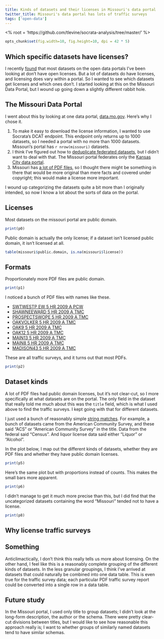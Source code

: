 ```yaml
---
title: Kinds of datasets and their licenses in Missouri's data portal
twitter_title: Missouri's data portal has lots of traffic surveys
tags: ['open-data']
---
```

<% root = 'https://github.com/tlevine/socrata-analysis/tree/master/' %>
```r
opts_chunk$set(fig.width=10, fig.height=10, dpi = 42 * 5)
```

## Which specific datasets have licenses?
I recently [found](/!/open-data-licensing) that most datasets on the
open data portals I've been looking at don't have open licenses.
But a lot of datasets do have licenses, and licensing does vary within
a portal. So I wanted to see which datasets get licenses and which ones
don't. I started looking at this on the Missouri Data Portal, but I
wound up going down a slightly different rabbit hole.

## The Missouri Data Portal
I went about this by looking at one data portal,
[data.mo.gov](https://data.mo.gov). Here's why I chose it.

1. To make it easy to download the license information, I wanted to use
    Socrata's DCAT endpoint. This endpoint only returns up to 1000
    datasets, so I needed a portal with no more than 1000 datasets.
    Missouri's portal has `r nrow(missouri)` datasets.
2. I think I've figured out how to
    [deduplicate federated datasets](/!/),
    but I didn't want to deal with that.
    The Missouri portal federates only the
    [Kansas City data portal](https://data.kcmo.org).
3. Missouri has [a lot of PDF files](/!/),
    so I thought there might be something in there that would be more
    original than mere facts and covered under copyright; this would
    make a license more important.

I wound up categorizing the datasets quite a bit more than I originally
intended, so now I know a lot about the sorts of data on the portal.

## Licenses
Most datasets on the missouri portal are public domain.

```r
print(p0)
```
Public domain is actually the only license; if a dataset isn't licensed
public domain, it isn't licensed at all.

```r
table(missouri$public.domain, is.na(missouri$license))
```

## Formats
Proportionately more PDF files are public domain.

```r
print(p1)
```

I noticed a bunch of PDF files with names like these.

* [  SWTWESTP EW 5 HR 2009 A PCW](https://data.mo.gov/d/nfur-xwk2)
* [  SHAWNEEWARD 5 HR 2009 A TMC](https://data.mo.gov/d/5zv3-u47y)
* [PROSPECTSWOPE 5 HR 2009 A TMC](https://data.mo.gov/d/i2ip-cykb)
* [    OAKVOLKER 5 HR 2009 A TMC](https://data.mo.gov/d/6gz3-267n)
* [         OAK9 5 HR 2009 A TMC](https://data.mo.gov/d/yjr5-e96s)
* [        OAK12 5 HR 2009 A TMC](https://data.mo.gov/d/sqpd-738e)
* [       MAIN13 5 HR 2009 A TMC](https://data.mo.gov/d/9ddu-xy68)
* [        MAIN8 5 HR 2009 A TMC](https://data.mo.gov/d/eyii-3nuq)
* [    MADISON43 5 HR 2009 A TMC](https://data.mo.gov/d/n2kq-rg69)

These are all traffic surveys, and it turns out that most PDFs.

```r
print(p2)
```

## Dataset kinds
A lot of PDF files had public domain licenses, but it's not clear-cut,
so I more specifically at what datasets are on the portal. The only
field in the dataset that really told me much about this was the
`title` field, which is what I used above to find the traffic surveys.
I kept going with that for different datasets.

I just used a bunch of reasonably simple
[string matches](https://github.com/tlevine/socrata-catalog/blob/master/src/missouri.license.r).
For example, a bunch of datasets came from the American Community Survey,
and these said "ACS" or "American Community Survey" in the title.
Data from the federal said "Census". And liquor license data said either
"Liquor" or "Alcohol".

In the plot below, I map out the different kinds of datasets, whether
they are PDF files and whether they have public domain licenses.

```r
print(p5)
```

Here's the same plot but with proportions instead of counts. This makes
the small bars more apparent.

```r
print(p6)
```

I didn't manage to get it much more precise than this, but I did find that
the uncategorized datasets containing the word "Missouri" tended not to
have a license.

```r
print(p8)
```

## Why license traffic surveys

## Something
Anticlimactically, I don't think this really tells us more about licensing.
On the other hand, I feel like this is a reasonably complete grouping of
the different kinds of datasets. In the less granular groupings, I think
I've arrived at datasets that could naturally be combined into one data
table. This is even true for the traffic survey data; each particular PDF
traffic survey report could be converted into a single row in a data table.

## Future study
In the Missouri portal, I used only title to group datasets; I didn't
look at the long-form description, the author or the schema. There were
pretty clear-cut divisions between titles, but I would like to see how
reasonable this approach really is; I want to whether groups of similarly
named datasets tend to have similar schemas.
